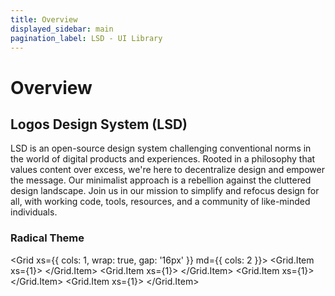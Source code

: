 ```yaml
---
title: Overview
displayed_sidebar: main
pagination_label: LSD - UI Library
---
```



# Overview

## Logos Design System (LSD)

LSD is an open-source design system challenging conventional norms in the world of digital products and experiences. Rooted in a philosophy that values content over excess, we're here to decentralize design and empower the message. Our minimalist approach is a rebellion against the cluttered design landscape. Join us in our mission to simplify and refocus design for all, with working code, tools, resources, and a community of like-minded individuals.

### Radical Theme

<Grid xs={{ cols: 1, wrap: true, gap: '16px' }} md={{ cols: 2 }}>
    <Grid.Item xs={1}>
        <ExternalResourceCard
            title="LSD - Radical"
            description="www.figma.com"
            href="https://www.figma.com/file/DVfLHVRl8adBPYkgq02Qki/LSD-%E2%80%93-Radical?type=design&node-id=22%3A796&mode=design&t=17y4ysCLSxyCKece-1"
            logoSrc="/icons/figma.svg"
        />
    </Grid.Item>
    <Grid.Item xs={1}>
        <ExternalResourceCard
            title="Library • acid-info/lsd"
            description="www.chromatic.com"
            href="https://www.chromatic.com/library?appId=63e4f71c39dc65c5c703c1e8"
            logoSrc="/icons/chromatic.svg"
        />
    </Grid.Item>
    <Grid.Item xs={1}>
        <ExternalResourceCard
            title="Github - LSD"
            description="www.github.com"
            href="https://github.com/acid-info/lsd"
            logoSrc="/icons/github.svg"
        />
    </Grid.Item>
    <Grid.Item xs={1}>
        <ExternalResourceCard
            title="NPM Package - LSD"
            description="www.npmjs.com"
            href="https://www.npmjs.com/package/@acid-info/lsd-react"
            logoSrc="/icons/npm.svg"
        />
    </Grid.Item>
</Grid>

